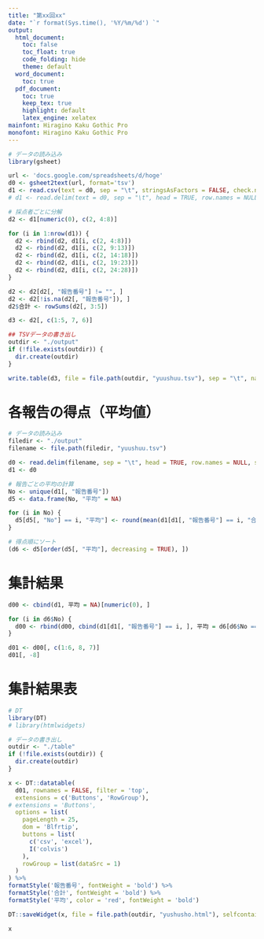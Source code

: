 ```yaml
---
title: "第xx回xx"
date: "`r format(Sys.time(), '%Y/%m/%d') `"
output:
  html_document:
    toc: false
    toc_float: true
    code_folding: hide
    theme: default
  word_document:
    toc: true
  pdf_document:
    toc: true
    keep_tex: true
    highlight: default
    latex_engine: xelatex
mainfont: Hiragino Kaku Gothic Pro
monofont: Hiragino Kaku Gothic Pro
---
```



```r
# データの読み込み
library(gsheet)

url <- 'docs.google.com/spreadsheets/d/hoge'
d0 <- gsheet2text(url, format='tsv')
d1 <- read.csv(text = d0, sep = "\t", stringsAsFactors = FALSE, check.names = FALSE)
# d1 <- read.delim(text = d0, sep = "\t", head = TRUE, row.names = NULL, stringsAsFactors = FALSE, fileEncoding = "UTF-8", check.names = FALSE)

# 採点者ごとに分解
d2 <- d1[numeric(0), c(2, 4:8)]

for (i in 1:nrow(d1)) {
  d2 <- rbind(d2, d1[i, c(2, 4:8)])
  d2 <- rbind(d2, d1[i, c(2, 9:13)])
  d2 <- rbind(d2, d1[i, c(2, 14:18)])
  d2 <- rbind(d2, d1[i, c(2, 19:23)])
  d2 <- rbind(d2, d1[i, c(2, 24:28)])
}

d2 <- d2[d2[, "報告番号"] != "", ]
d2 <- d2[!is.na(d2[, "報告番号"]), ]
d2$合計 <- rowSums(d2[, 3:5])

d3 <- d2[, c(1:5, 7, 6)]

## TSVデータの書き出し
outdir <- "./output"
if (!file.exists(outdir)) {
  dir.create(outdir)
}

write.table(d3, file = file.path(outdir, "yuushuu.tsv"), sep = "\t", na = "", row.names = FALSE, col.names = TRUE, fileEncoding = "UTF-8")
```

# 各報告の得点（平均値）

```r
# データの読み込み
filedir <- "./output"
filename <- file.path(filedir, "yuushuu.tsv")

d0 <- read.delim(filename, sep = "\t", head = TRUE, row.names = NULL, stringsAsFactors = FALSE, fileEncoding = "UTF-8", check.names = FALSE)
d1 <- d0

# 報告ごとの平均の計算
No <- unique(d1[, "報告番号"])
d5 <- data.frame(No, "平均" = NA)

for (i in No) {
  d5[d5[, "No"] == i, "平均"] <- round(mean(d1[d1[, "報告番号"] == i, "合計"]), 1)
}

# 得点順にソート
(d6 <- d5[order(d5[, "平均"], decreasing = TRUE), ])
```

# 集計結果

```r
d00 <- cbind(d1, 平均 = NA)[numeric(0), ]

for (i in d6$No) {
  d00 <- rbind(d00, cbind(d1[d1[, "報告番号"] == i, ], 平均 = d6[d6$No == i, "平均"]))
}

d01 <- d00[, c(1:6, 8, 7)]
d01[, -8]
```

# 集計結果表

```r
# DT
library(DT)
# library(htmlwidgets)

# データの書き出し
outdir <- "./table"
if (!file.exists(outdir)) {
  dir.create(outdir)
}

x <- DT::datatable(
  d01, rownames = FALSE, filter = 'top',
  extensions = c('Buttons', 'RowGroup'),
# extensions = 'Buttons',
  options = list(
    pageLength = 25,
    dom = 'Blfrtip',
    buttons = list(
      c('csv', 'excel'),
      I('colvis')
    ),
    rowGroup = list(dataSrc = 1)
  )
) %>%
formatStyle('報告番号', fontWeight = 'bold') %>%
formatStyle('合計', fontWeight = 'bold') %>%
formatStyle('平均', color = 'red', fontWeight = 'bold')

DT::saveWidget(x, file = file.path(outdir, "yushusho.html"), selfcontained = FALSE, libdir = "libs")

x
```
